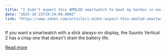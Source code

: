 ```yaml
---
title: "I didn't expect this AMOLED smartwatch to beat my Garmin in endurance like this"
date: "2025-10-23T19:34:00.000Z"
link: "https://www.zdnet.com/article/i-didnt-expect-this-amoled-smartwatch-to-beat-my-garmin-in-endurance-like-this/"
---
```


If you want a smartwatch with a slick always-on display, the Suunto Vertical 2 has a crisp one that doesn't drain the battery life.

[Read more](https://www.zdnet.com/article/i-didnt-expect-this-amoled-smartwatch-to-beat-my-garmin-in-endurance-like-this/)
